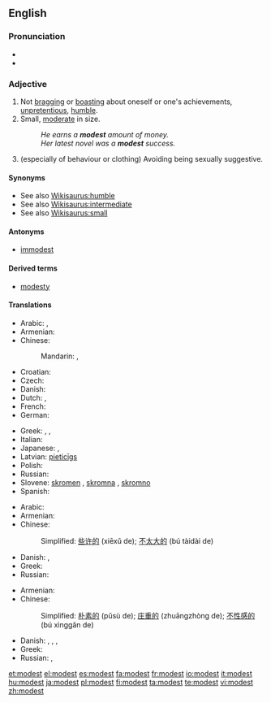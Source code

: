 ==English==

===Pronunciation===
* {{IPA|/ˈmɑdəst/}}
* {{audio|en-us-modest.ogg|Audio (US)}}

===Adjective===
{{en-adj}}

# Not [[bragging]] or [[boasting]] about oneself or one's achievements,  [[unpretentious]], [[humble]].
# Small, [[moderate]] in size.
#: ''He earns a '''modest''' amount of money.''
#: ''Her latest novel was a '''modest''' success.''
# (especially of behaviour or clothing) Avoiding being sexually suggestive.

====Synonyms====
* See also [[Wikisaurus:humble]]
* See also [[Wikisaurus:intermediate]]
* See also [[Wikisaurus:small]]

====Antonyms====
* [[immodest]]

====Derived terms====
* [[modesty]]

====Translations====
{{trans-top|not bragging or boasting about oneself or one's achievements}}
* Arabic: {{t|ar|حيي|tr=Hattiy}},  {{t|ar|خجول|tr=khajuul}}
* Armenian: {{t-|hy|համեստ|tr=hamest}}
* Chinese:
*: Mandarin: {{t|cmn|謙虛|sc=Hani}},  {{t|cmn|谦虚|tr=qiānxū|sc=Hani}}
* Croatian: {{t-|hr|skroman|alt=skrȍman}}
* Czech: {{t-|cs|skromný|m}}
* Danish: {{t|da|beskeden}}
* Dutch: {{t+|nl|bescheiden}}, {{t-|nl|ingetogen}}
* French: {{t+|fr|modeste}}
* German: {{t+|de|bescheiden}}
{{trans-mid}}
* Greek: {{t+|el|ταπεινός}},  {{t+|el|μετριόφρων|tr=metriófron}},  {{t+|el|σεμνός|tr=semnós}}
* Italian: {{t+|it|modesto}}
* Japanese: {{qualifier|+ な -na}} {{t|ja|謙虚|tr=けんきょ, kenkyo}}, {{t|ja|謙遜した|tr=けんそんした, kenson-shita}}
* Latvian: [[pieticīgs]]
* Polish: {{t-|pl|skromny}}
* Russian: {{t+|ru|скромный|tr=skrómnyj}}
* Slovene: [[skromen]] {{m}}, [[skromna]] {{f}}, [[skromno]] {{n}}
* Spanish: {{t-|es|modesto}}
{{trans-bottom}}

{{trans-top|Small}}
* Arabic: {{t|ar|متواضع|tr=mutwaaDi`}}
* Armenian: {{t-|hy|համեստ|tr=hamest}}
* Chinese:
*: Simplified: [[些许的]] (xiēxǔ de); [[不太大的]] (bú tàidài de)
{{trans-mid}}
* Danish: {{t|da|beskeden}},  {{t|da|moderat}}
* Greek: {{t|el|ταπεινός|tr=tapinós}}
* Russian: {{t+|ru|скромный|tr=skrómnyj}}
{{trans-bottom}}

{{trans-top|Avoiding being sexually suggestive.}}
* Armenian: {{t-|hy|համեստ|tr=hamest}}
* Chinese:
*: Simplified: [[朴素的]] (pǔsù de); [[庄重的]] (zhuāngzhòng de); [[不性感的]] (bú xìnggǎn de)
{{trans-mid}}
* Danish: {{t|da|blufærdig}},  {{t|da|anstændig}},  {{t|da|sømmelig}},  {{t|da|ærbar}}
* Greek: {{t+|el|σεμνός|tr=semnós}}
* Russian: {{t|ru|благопристойный|tr=blagopristójnyj}},  {{t+|ru|скромный|tr=skrómnyj}}
{{trans-bottom}}

[[et:modest]]
[[el:modest]]
[[es:modest]]
[[fa:modest]]
[[fr:modest]]
[[io:modest]]
[[it:modest]]
[[hu:modest]]
[[ja:modest]]
[[pl:modest]]
[[fi:modest]]
[[ta:modest]]
[[te:modest]]
[[vi:modest]]
[[zh:modest]]